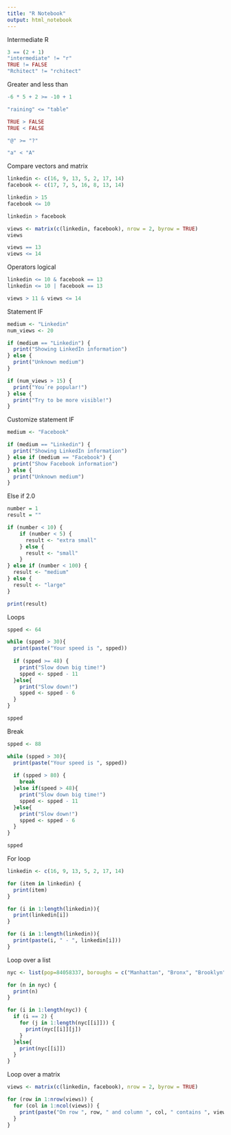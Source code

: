 ```yaml
---
title: "R Notebook"
output: html_notebook
---
```


Intermediate R

```r
3 == (2 + 1)
"intermediate" != "r"
TRUE != FALSE
"Rchitect" != "rchitect"

```

Greater and less than
```r
-6 * 5 + 2 >= -10 + 1

"raining" <= "table"

TRUE > FALSE
TRUE < FALSE

"@" >= "?"

"a" < "A"

```

Compare vectors and matrix
```r
linkedin <- c(16, 9, 13, 5, 2, 17, 14)
facebook <- c(17, 7, 5, 16, 8, 13, 14)

linkedin > 15
facebook <= 10

linkedin > facebook

views <- matrix(c(linkedin, facebook), nrow = 2, byrow = TRUE)
views

views == 13
views <= 14

```

Operators logical
```r
linkedin <= 10 & facebook == 13
linkedin <= 10 | facebook == 13

views > 11 & views <= 14
```

Statement IF
```r
medium <- "Linkedin"
num_views <- 20

if (medium == "Linkedin") {
  print("Showing LinkedIn information")
} else {
  print("Unknown medium")
}

if (num_views > 15) {
  print("You´re popular!")
} else {
  print("Try to be more visible!")
}

```

Customize statement IF
```r
medium <- "Facebook"

if (medium == "Linkedin") {
  print("Showing LinkedIn information")
} else if (medium == "Facebook") {
  print("Show Facebook information")
} else {
  print("Unknown medium")
}

```


Else if 2.0
```r
number = 1
result = ""

if (number < 10) {
    if (number < 5) {
      result <- "extra small"
    } else {
      result <- "small"
    }
} else if (number < 100) {
  result <- "medium"
} else {
  result <- "large"
}

print(result)

```



Loops
```r
spped <- 64

while (spped > 30){
  print(paste("Your speed is ", spped))
  
  if (spped >= 48) {
    print("Slow down big time!")
    spped <- spped - 11
  }else{
    print("Slow down!")
    spped <- spped - 6
  }
}

spped
```


Break
```r
spped <- 88

while (spped > 30){
  print(paste("Your speed is ", spped))
  
  if (spped > 80) {
    break
  }else if(speed > 48){
    print("Slow down big time!")
    spped <- spped - 11
  }else{
    print("Slow down!")
    spped <- spped - 6
  }
}

spped
```


For loop
```r
linkedin <- c(16, 9, 13, 5, 2, 17, 14)

for (item in linkedin) {
  print(item)
}

for (i in 1:length(linkedin)){
  print(linkedin[i])
}

for (i in 1:length(linkedin)){
  print(paste(i, " - ", linkedin[i]))
}

```


Loop over a list
```r
nyc <- list(pop=84058337, boroughs = c("Manhattan", "Bronx", "Brooklyn", "Queens", "Staten Island"), capital=FALSE)

for (n in nyc) {
  print(n)
}

for (i in 1:length(nyc)) {
  if (i == 2) {
    for (j in 1:length(nyc[[i]])) {
      print(nyc[[i]][j])
    }
  }else{
    print(nyc[[i]])
  }
}

```

Loop over a matrix
```r
views <- matrix(c(linkedin, facebook), nrow = 2, byrow = TRUE)

for (row in 1:nrow(views)) {
  for (col in 1:ncol(views)) {
    print(paste("On row ", row, " and column ", col, " contains ", views[row, col]))
  }
}
```


